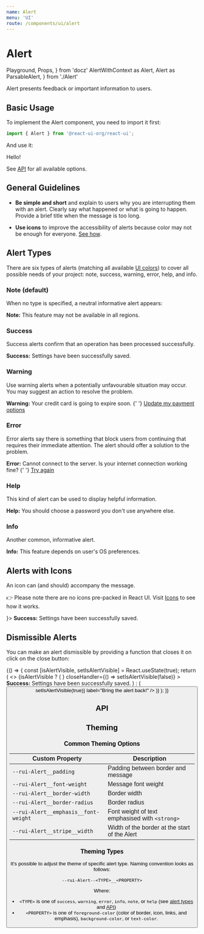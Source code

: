 ```yaml
---
name: Alert
menu: 'UI'
route: /components/ui/alert
---
```


# Alert

  Playground,
  Props,
} from 'docz'
  AlertWithContext as Alert,
  Alert as ParsableAlert,
} from './Alert'

Alert presents feedback or important information to users.

## Basic Usage

To implement the Alert component, you need to import it first:

```js
import { Alert } from '@react-ui-org/react-ui';
```

And use it:

<Playground>
  <Alert>
    Hello!
  </Alert>
</Playground>

See [API](#api) for all available options.

## General Guidelines

- **Be simple and short** and explain to users why you are interrupting them
  with an alert. Clearly say what happened or what is going to happen. Provide a
  brief title when the message is too long.

- **Use icons** to improve the accessibility of alerts because color may not be
  enough for everyone. [See how](#alerts-with-icons).

## Alert Types

There are six types of alerts (matching all available
[UI colors](/foundation/colors#ui-colors)) to cover all possible needs of your
project: note, success, warning, error, help, and info.

### Note (default)

When no type is specified, a neutral informative alert appears:

<Playground>
  <Alert>
    <strong>Note:</strong> This feature may not be available in all regions.
  </Alert>
</Playground>

### Success

Success alerts confirm that an operation has been processed successfully.

<Playground>
  <Alert type="success">
    <strong>Success:</strong> Settings have been successfully saved.
  </Alert>
</Playground>

### Warning

Use warning alerts when a potentially unfavourable situation may occur. You may
suggest an action to resolve the problem.

<Playground>
  <Alert type="warning">
    <strong>Warning:</strong> Your credit card is going to expire soon.
    {' '}
    <a href="/">Update my payment options</a>
  </Alert>
</Playground>

### Error

Error alerts say there is something that block users from continuing that
requires their immediate attention. The alert should offer a solution to the
problem.

<Playground>
  <Alert type="error">
    <strong>Error:</strong> Cannot connect to the server. Is your internet
    connection working fine?
    {' '}
    <a href="/">Try again</a>
  </Alert>
</Playground>

### Help

This kind of alert can be used to display helpful information.

<Playground>
  <Alert type="help">
    <strong>Help:</strong> You should choose a password you don&apos;t use
    anywhere else.
  </Alert>
</Playground>

### Info

Another common, informative alert.

<Playground>
  <Alert type="info">
    <strong>Info:</strong> This feature depends on user&apos;s OS preferences.
  </Alert>
</Playground>

## Alerts with Icons

An icon can (and should) accompany the message.

👉 Please note there are no icons pre-packed in React UI. Visit
[Icons](/foundation/icons) to see how it works.

<Playground>
  <Alert type="success" icon={<Icon icon="success" />}>
    <strong>Success:</strong> Settings have been successfully saved.
  </Alert>
</Playground>

## Dismissible Alerts

You can make an alert dismissible by providing a function that closes it on
click on the close button:

<Playground>
  {() => {
    const [isAlertVisible, setIsAlertVisible] = React.useState(true);
    return (
      <>
        {isAlertVisible ? (
          <Alert
            type="success"
            icon={<Icon icon="success" />}
            closeHandler={() => setIsAlertVisible(false)}
          >
            <strong>Success:</strong> Settings have been successfully saved.
          </Alert>
        ) : (
          <Button
            clickHandler={() => setIsAlertVisible(true)}
            label="Bring the alert back!"
          />
        )}
      </>
    );
  }}
</Playground>

## API

<Props table of={ParsableAlert} />

## Theming

### Common Theming Options

| Custom Property                                      | Description                                                  |
|------------------------------------------------------|--------------------------------------------------------------|
| `--rui-Alert__padding`                               | Padding between border and message                           |
| `--rui-Alert__font-weight`                           | Message font weight                                          |
| `--rui-Alert__border-width`                          | Border width                                                 |
| `--rui-Alert__border-radius`                         | Border radius                                                |
| `--rui-Alert__emphasis__font-weight`                 | Font weight of text emphasised with `<strong>`               |
| `--rui-Alert__stripe__width`                         | Width of the border at the start of the Alert                |

### Theming Types

It's possible to adjust the theme of specific alert type. Naming convention
looks as follows:

`--rui-Alert--<TYPE>__<PROPERTY>`

Where:

- `<TYPE>` is one of `success`, `warning`, `error`, `info`, `note`, or `help`
  (see [alert types](#alert-types) and [API](#api))
- `<PROPERTY>` is one of `foreground-color` (color of border, icon, links, and
  emphasis), `background-color`, or `text-color`.
